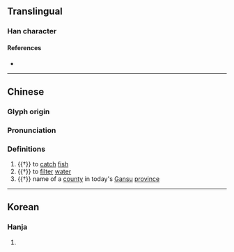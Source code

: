 {{character info}}
==Translingual==

===Han character===
{{Han char|rn=64|rad=手|as=09|sn=12|four=57027|canj=QNOB|ids=⿰扌胥}}

====References====
* {{Han ref|kx=0443.030|dkj=12362|dj=0794.050|hdz=31926.060|uh=63DF|ud=25567|bh=D963|bd=55651}}

----
==Chinese==
{{zh-forms}}

===Glyph origin===
{{Han etym}}

===Pronunciation===
{{zh-pron
|m=xū,jū
|c=seoi1
|mc=y
|oc=y
|cat=v,pn
}}

===Definitions===
{{zh-hanzi}}

# {{†}} to [[catch]] [[fish]]
# {{†}} to [[filter]] [[water]]
# {{†}} name of a [[county]] in today's [[Gansu]] [[province]]

----

==Korean==

===Hanja===
{{ko-hanja|hangeul=서|eumhun=|rv=seo|mr=sŏ|y=se}}

# {{rfdef|ko|sort=手09}}